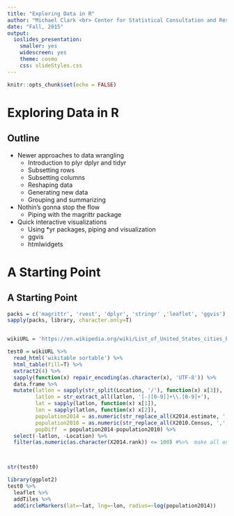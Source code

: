 ```yaml
---
title: "Exploring Data in R"
author: "Michael Clark <br> Center for Statistical Consultation and Research <br> University of Michigan"
date: "Fall, 2015"
output: 
  ioslides_presentation: 
    smaller: yes
    widescreen: yes
    theme: cosmo
    css: slideStyles.css
---
```


```r
knitr::opts_chunk$set(echo = FALSE)
```

# Exploring Data in R 

## Outline 
- Newer approaches to data wrangling
    - Introduction to plyr dplyr and tidyr
    - Subsetting rows
    - Subsetting columns
    - Reshaping data
    - Generating new data
    - Grouping and summarizing

- Nothin's gonna stop the flow
    - Piping with the magrittr package

- Quick interactive visualizations
    - Using *yr packages, piping and visualization
    - ggvis
    - htmlwidgets
    
    
# A Starting Point

## A Starting Point

```r
packs = c('magrittr', 'rvest', 'dplyr', 'stringr' ,'leaflet', 'ggvis')
sapply(packs, library, character.only=T)


wikiURL = 'https://en.wikipedia.org/wiki/List_of_United_States_cities_by_population'

test0 = wikiURL %>% 
  read_html('wikitable sortable') %>% 
  html_table(fill=T) %>% 
  extract2(4) %>% 
  sapply(function(x) repair_encoding(as.character(x), 'UTF-8')) %>%
  data.frame %>%  
  mutate(latlon = sapply(str_split(Location, '/'), function(x) x[3]), 
         latlon = str_extract_all(latlon, '[-|[0-9]]+\\.[0-9]+'), 
         lat = sapply(latlon, function(x) x[1]),
         lon = sapply(latlon, function(x) x[2]), 
         population2014 = as.numeric(str_replace_all(X2014.estimate, ',', '')),
         population2010 = as.numeric(str_replace_all(X2010.Census, ',', '')),
         popDiff  = population2014-population2010) %>% 
  select(-latlon, -Location) %>% 
  filter(as.numeric(as.character(X2014.rank)) <= 100) #%>%  make all one when done



str(test0)

library(ggplot2)
test0 %>%
  leaflet %>% 
  addTiles %>% 
  addCircleMarkers(lat=~lat, lng=~lon, radius=~log(population2014))
```

